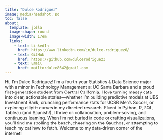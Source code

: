 ```yaml
---
title: "Dulce Rodriguez"
image: media/headshot.jpg
toc: false
about: 
  template: jolla
  image-shape: round
  image-width: 17em
  links:
    - text: LinkedIn
      href: https://www.linkedin.com/in/dulce-rodriguez0/
    - text: GitHub
      href: https://github.com/dulcerodriguez3
    - text: Email
      href: mailto:dulce8642@gmail.com
---
```


Hi, I’m Dulce Rodriguez! I’m a fourth‑year Statistics & Data Science major with a minor in Technology Management at UC Santa Barbara and a proud first‑generation student from Central California. I love turning messy data into clear, actionable stories—whether I’m building predictive models at UBS Investment Bank, crunching performance stats for UCSB Men’s Soccer, or exploring elliptic curves in my directed research. Fluent in Python, R, SQL, Tableau (and Spanish!), I thrive on collaboration, problem‑solving, and continuous learning. When I’m not buried in code or crafting visualizations, you’ll find me strolling the beach, cheering on the Gauchos, or attempting to teach my cat how to fetch. Welcome to my data‑driven corner of the internet!
